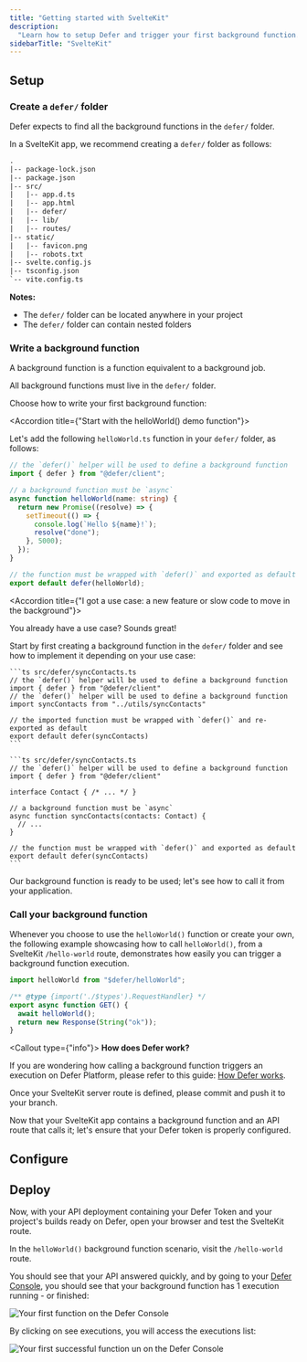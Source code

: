 ```yaml
---
title: "Getting started with SvelteKit"
description:
  "Learn how to setup Defer and trigger your first background function."
sidebarTitle: "SvelteKit"
---
```


## Setup

<Snippet file="install-defer-client.mdx" />

### Create a `defer/` folder

Defer expects to find all the background functions in the `defer/` folder.

In a SvelteKit app, we recommend creating a `defer/` folder as follows:

```txt
.
|-- package-lock.json
|-- package.json
|-- src/
|   |-- app.d.ts
|   |-- app.html
|   |-- defer/
|   |-- lib/
|   |-- routes/
|-- static/
|   |-- favicon.png
|   |-- robots.txt
|-- svelte.config.js
|-- tsconfig.json
`-- vite.config.ts
```

<Info>

**Notes:**

- The `defer/` folder can be located anywhere in your project
- The `defer/` folder can contain nested folders

</Info>

### Write a background function

A background function is a function equivalent to a background job.

All background functions must live in the `defer/` folder.

Choose how to write your first background function:

<AccordionGroup>

<Accordion title={"Start with the helloWorld() demo function"}>

Let's add the following `helloWorld.ts` function in your `defer/` folder, as
follows:

```ts src/defer/helloWorld.ts
// the `defer()` helper will be used to define a background function
import { defer } from "@defer/client";

// a background function must be `async`
async function helloWorld(name: string) {
  return new Promise((resolve) => {
    setTimeout(() => {
      console.log(`Hello ${name}!`);
      resolve("done");
    }, 5000);
  });
}

// the function must be wrapped with `defer()` and exported as default
export default defer(helloWorld);
```

</Accordion>

<Accordion title={"I got a use case: a new feature or slow code to move in the background"}>

You already have a use case? Sounds great!

Start by first creating a background function in the `defer/` folder and see how
to implement it depending on your use case:

<Tabs>

  <Tab title='Move existing slow code to a background function'>

    ```ts src/defer/syncContacts.ts
    // the `defer()` helper will be used to define a background function
    import { defer } from "@defer/client"
    // the `defer()` helper will be used to define a background function
    import syncContacts from "../utils/syncContacts"

    // the imported function must be wrapped with `defer()` and re-exported as default
    export default defer(syncContacts)
    ```

  </Tab>

  <Tab title='Write a new feature, ex: syncContacts()'>

    ```ts src/defer/syncContacts.ts
    // the `defer()` helper will be used to define a background function
    import { defer } from "@defer/client"

    interface Contact { /* ... */ }

    // a background function must be `async`
    async function syncContacts(contacts: Contact) {
      // ...
    }

    // the function must be wrapped with `defer()` and exported as default
    export default defer(syncContacts)
    ```

  </Tab>

</Tabs>

</Accordion>

</AccordionGroup>

Our background function is ready to be used; let's see how to call it from your
application.

### Call your background function

Whenever you choose to use the `helloWorld()` function or create your own, the
following example showcasing how to call `helloWorld()`, from a SvelteKit
`/hello-world` route, demonstrates how easily you can trigger a background
function execution.

```ts src/routes/hello-world/+server.ts
import helloWorld from "$defer/helloWorld";

/** @type {import('./$types').RequestHandler} */
export async function GET() {
  await helloWorld();
  return new Response(String("ok"));
}
```

<Callout type={"info"}>
**How does Defer work?**

If you are wondering how calling a background function triggers an execution on
Defer Platform, please refer to this guide:
[How Defer works](/get-started/concepts).

</Callout>

Once your SvelteKit server route is defined, please commit and push it to your
branch.

Now that your SvelteKit app contains a background function and an API route that
calls it; let's ensure that your Defer token is properly configured.

## Configure

<Snippet file="setup-defer-app.mdx" />

<Snippet file="api-deployment-configuration.mdx" />

## Deploy

Now, with your API deployment containing your Defer Token and your project's
builds ready on Defer, open your browser and test the SvelteKit route.

In the `helloWorld()` background function scenario, visit the `/hello-world`
route.

You should see that your API answered quickly, and by going to your
[Defer Console](https://console.defer.run/), you should see that your background
function has 1 execution running - or finished:

<Frame>
  <img
    src="/images/getting-started/functions-list.png"
    alt="Your first function on the Defer Console"
    width={800}
    height={900}
  />
</Frame>

By clicking on see executions, you will access the executions list:

<Frame>
  <img
    src="/images/getting-started/function-runs.png"
    alt="Your first successful function un on the Defer Console"
    width={800}
    height={900}
  />
</Frame>

<Snippet file="quickstarts-next-steps.mdx" />
